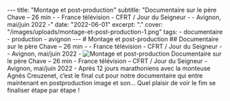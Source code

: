 --- title: "Montage et post-production" subtitle: "Documentaire sur le père Chave – 26 min - - France télévision - CFRT / Jour du Seigneur - - Avignon, mai/juin 2022 -" date: "2022-06-01" excerpt: "." cover: "/images/uploads/montage-et-post-production-1.png" tags: - documentaire - production - avignon --- # Montage et post-production ## Documentaire sur le père Chave – 26 min - - France télévision - CFRT / Jour du Seigneur - - Avignon, mai/juin 2022 - ![Montage et post-production](/images/uploads/montage-et-post-production-1.png) Documentaire sur le père Chave – 26 min - France télévision – CFRT / Jour du Seigneur - Avignon, mai/juin 2022 - Après 12 jours marathoniens avec la monteuse Agnès Creuzenet, c’est le final cut pour notre documentaire qui entre maintenant en postproduction image et son… Quel plaisir de voir le fim se finaliser étape par étape !
